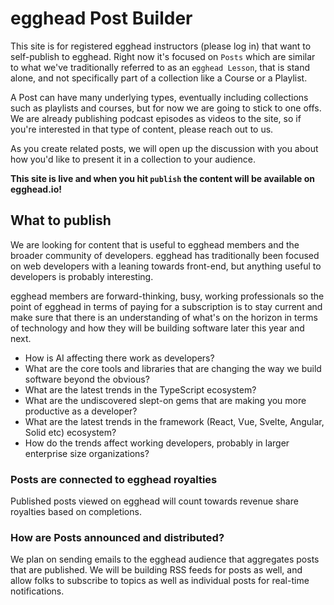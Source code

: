 

# egghead Post Builder

This site is for registered egghead instructors (please log in) that want to self-publish to egghead. Right now it's focused on `Posts` which are similar to what we've traditionally referred to as an `egghead Lesson`, that is stand alone, and not specifically part of a collection like a Course or a Playlist.

A Post can have many underlying types, eventually including collections such as playlists and courses, but for now we are going to stick to one offs. We are already publishing podcast episodes as videos to the site, so if you're interested in that type of content, please reach out to us.

As you create related posts, we will open up the discussion with you about how you'd like to present it in a collection to your audience.

**This site is live and when you hit `publish` the content will be available on egghead.io!**

## What to publish

We are looking for content that is useful to egghead members and the broader community of developers. egghead has traditionally been focused on web developers with a leaning towards front-end, but anything useful to developers is probably interesting.

egghead members are forward-thinking, busy, working professionals so the point of egghead in terms of paying for a subscription is to stay current and make sure that there is an understanding of what's on the horizon in terms of technology and how they will be building software later this year and next.

* How is AI affecting there work as developers?
* What are the core tools and libraries that are changing the way we build software beyond the obvious?
* What are the latest trends in the TypeScript ecosystem?
* What are the undiscovered slept-on gems that are making you more productive as a developer?
* What are the latest trends in the framework (React, Vue, Svelte, Angular, Solid etc) ecosystem?
* How do the trends affect working developers, probably in larger enterprise size organizations?

### Posts are connected to egghead royalties

Published posts viewed on egghead will count towards revenue share royalties based on completions.

### How are Posts announced and distributed?

We plan on sending emails to the egghead audience that aggregates posts that are published. We will be building RSS feeds for posts as well, and allow folks to subscribe to topics as well as individual posts for real-time notifications.




